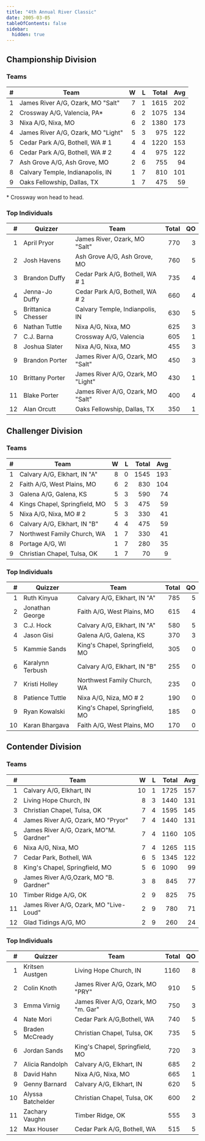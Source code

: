 ```yaml
---
title: "4th Annual River Classic"
date: 2005-03-05
tableOfContents: false
sidebar:
  hidden: true
---
```


## Championship Division

### Teams

|    # | Team                               |    W |    L | Total |  Avg |
| ---: | ---------------------------------- | ---: | ---: | ----: | ---: |
|    1 | James River A/G, Ozark, MO "Salt"  |    7 |    1 |  1615 |  202 |
|    2 | Crossway A/G, Valencia, PA*        |    6 |    2 |  1075 |  134 |
|    3 | Nixa A/G, Nixa, MO                 |    6 |    2 |  1380 |  173 |
|    4 | James River A/G, Ozark, MO "Light" |    5 |    3 |   975 |  122 |
|    5 | Cedar Park A/G, Bothell, WA # 1    |    4 |    4 |  1220 |  153 |
|    6 | Cedar Park A/G, Bothell, WA # 2    |    4 |    4 |   975 |  122 |
|    7 | Ash Grove A/G, Ash Grove, MO       |    2 |    6 |   755 |   94 |
|    8 | Calvary Temple, Indianapolis, IN   |    1 |    7 |   810 |  101 |
|    9 | Oaks Fellowship, Dallas, TX        |    1 |    7 |   475 |   59 |

\* Crossway won head to head.

### Top Individuals

|    # | Quizzer            | Team                               | Total |   QO |
| ---: | ------------------ | ---------------------------------- | ----: | ---: |
|    1 | April Pryor        | James River, Ozark, MO "Salt"      |   770 |    3 |
|    2 | Josh Havens        | Ash Grove A/G, Ash Grove, MO       |   760 |    5 |
|    3 | Brandon Duffy      | Cedar Park A/G, Bothell, WA # 1    |   735 |    4 |
|    4 | Jenna-Jo Duffy     | Cedar Park A/G, Bothell, WA # 2    |   660 |    4 |
|    5 | Brittanica Chesser | Calvary Temple, Indianpolis, IN    |   630 |    5 |
|    6 | Nathan Tuttle      | Nixa A/G, Nixa, MO                 |   625 |    3 |
|    7 | C.J. Barna         | Crossway A/G, Valencia             |   605 |    1 |
|    8 | Joshua Slater      | Nixa A/G, Nixa, MO                 |   455 |    3 |
|    9 | Brandon Porter     | James River A/G, Ozark, MO "Salt"  |   450 |    3 |
|   10 | Brittany Porter    | James River A/G, Ozark, MO "Light" |   430 |    1 |
|   11 | Blake Porter       | James River A/G, Ozark, MO "Salt"  |   400 |    4 |
|   12 | Alan Orcutt        | Oaks Fellowship, Dallas, TX        |   350 |    1 |

## Challenger Division

### Teams

|    # | Team                          |    W |    L | Total |  Avg |
| ---: | ----------------------------- | ---: | ---: | ----: | ---: |
|    1 | Calvary A/G, Elkhart, IN "A"  |    8 |    0 |  1545 |  193 |
|    2 | Faith A/G, West Plains, MO    |    6 |    2 |   830 |  104 |
|    3 | Galena A/G, Galena, KS        |    5 |    3 |   590 |   74 |
|    4 | Kings Chapel, Springfield, MO |    5 |    3 |   475 |   59 |
|    5 | Nixa A/G, Nixa, MO # 2        |    5 |    3 |   330 |   41 |
|    6 | Calvary A/G, Elkhart, IN "B"  |    4 |    4 |   475 |   59 |
|    7 | Northwest Family Church, WA   |    1 |    7 |   330 |   41 |
|    8 | Portage A/G, WI               |    1 |    7 |   280 |   35 |
|    9 | Christian Chapel, Tulsa, OK   |    1 |    7 |    70 |    9 |

### Top Individuals

|    # | Quizzer          | Team                           | Total |   QO |
| ---: | ---------------- | ------------------------------ | ----: | ---: |
|    1 | Ruth Kinyua      | Calvary A/G, Elkhart, IN "A"   |   785 |    5 |
|    2 | Jonathan George  | Faith A/G, West Plains, MO     |   615 |    4 |
|    3 | C.J. Hock        | Calvary A/G, Elkhart, IN "A"   |   580 |    5 |
|    4 | Jason Gisi       | Galena A/G, Galena, KS         |   370 |    3 |
|    5 | Kammie Sands     | King's Chapel, Springfield, MO |   305 |    0 |
|    6 | Karalynn Terbush | Calvary A/G, Elkhart, IN "B"   |   255 |    0 |
|    7 | Kristi Holley    | Northwest Family Church, WA    |   235 |    0 |
|    8 | Patience Tuttle  | Nixa A/G, Niza, MO # 2         |   190 |    0 |
|    9 | Ryan Kowalski    | King's Chapel, Springfield, MO |   185 |    0 |
|   10 | Karan Bhargava   | Faith A/G, West Plains, MO     |   170 |    0 |

## Contender Division

### Teams

|    # | Team                                   |    W |    L | Total |  Avg |
| ---: | -------------------------------------- | ---: | ---: | ----: | ---: |
|    1 | Calvary A/G, Elkhart, IN               |   10 |    1 |  1725 |  157 |
|    2 | Living Hope Church, IN                 |    8 |    3 |  1440 |  131 |
|    3 | Christian Chapel, Tulsa, OK            |    7 |    4 |  1595 |  145 |
|    4 | James River A/G, Ozark, MO "Pryor"     |    7 |    4 |  1440 |  131 |
|    5 | James River A/G, Ozark, MO"M. Gardner" |    7 |    4 |  1160 |  105 |
|    6 | Nixa A/G, Nixa, MO                     |    7 |    4 |  1265 |  115 |
|    7 | Cedar Park, Bothell, WA                |    6 |    5 |  1345 |  122 |
|    8 | King's Chapel, Springfield, MO         |    5 |    6 |  1090 |   99 |
|    9 | James River A/G,Ozark, MO "B. Gardner" |    3 |    8 |   845 |   77 |
|   10 | Timber Ridge A/G, OK                   |    2 |    9 |   825 |   75 |
|   11 | James River A/G, Ozark, MO "Live-Loud" |    2 |    9 |   780 |   71 |
|   12 | Glad Tidings A/G, MO                   |    2 |    9 |   260 |   24 |

### Top Individuals

|    # | Quizzer           | Team                                | Total |   QO |
| ---: | ----------------- | ----------------------------------- | ----: | ---: |
|    1 | Kritsen Austgen   | Living Hope Church, IN              |  1160 |    8 |
|    2 | Colin Knoth       | James River A/G, Ozark, MO "PRY"    |   910 |    5 |
|    3 | Emma Virnig       | James River A/G, Ozark, MO "m. Gar" |   750 |    3 |
|    4 | Nate Mori         | Cedar Park A/G,Bothell, WA          |   740 |    5 |
|    5 | Braden McCready   | Christian Chapel, Tulsa, OK         |   735 |    5 |
|    6 | Jordan Sands      | King's Chapel, Springfield, MO      |   720 |    3 |
|    7 | Alicia Randolph   | Calvary A/G, Elkhart, IN            |   685 |    2 |
|    8 | David Hahn        | Nixa A/G, Nixa, MO                  |   665 |    1 |
|    9 | Genny Barnard     | Calvary A/G, Elkhart, IN            |   620 |    5 |
|   10 | Alyssa Batchelder | Christian Chapel, Tulsa, OK         |   600 |    2 |
|   11 | Zachary Vaughn    | Timber Ridge, OK                    |   555 |    3 |
|   12 | Max Houser        | Cedar Park A/G, Bothell, WA         |   515 |    5 |
